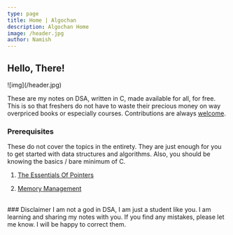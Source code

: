```yaml
---
type: page
title: Home | Algochan
description: Algochan Home
image: /header.jpg
author: Namish
---
```


## Hello, There!

<div className="opacity-90">
![img](/header.jpg)
</div>

These are my notes on DSA, written in C, made available for all, for free. This is so that freshers do not have to waste their precious money on way overpriced books or especially courses. Contributions are always [welcome](https://github.com/namishh/algochan).

### Prerequisites

These do not cover the topics in the entirety. They are just enough for you to get started with data structures and algorithms. Also, you should be knowing the basics / bare minimum of C.
<br/>

01.  [The Essentials Of Pointers](/pre/pointers)

<div className="seperator">

</div>

02.  [Memory Management](/pre/memory)

<br/>
### Disclaimer
I am not a god in DSA, I am just a student like you. I am learning and sharing my notes with you. If you find any mistakes, please let me know. I will be happy to correct them.
